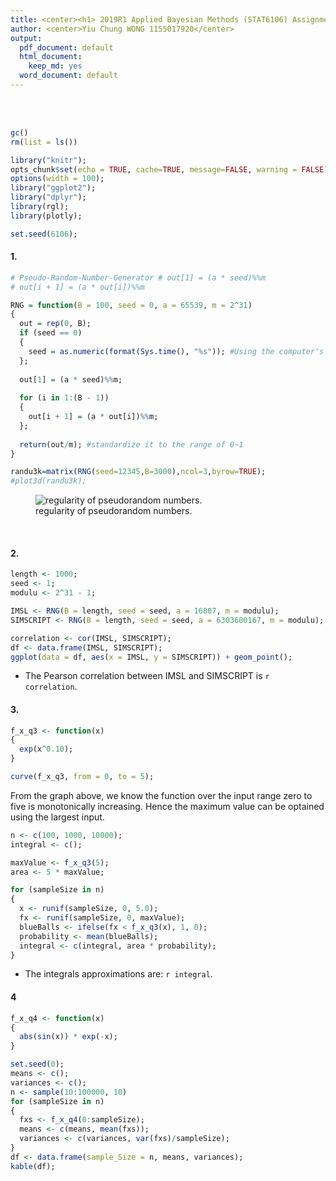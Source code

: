 ```yaml
---
title: <center><h1> 2019R1 Applied Bayesian Methods (STAT6106) Assignment 3</h1></center><br />
author: <center>Yiu Chung WONG 1155017920</center>
output:
  pdf_document: default
  html_document:
    keep_md: yes
  word_document: default
--- 
```

<br />
<br />

```r
gc()
rm(list = ls())
```


```r
library("knitr");
opts_chunk$set(echo = TRUE, cache=TRUE, message=FALSE, warning = FALSE);
options(width = 100);
library("ggplot2");
library("dplyr");
library(rgl);
library(plotly);
```

```r
set.seed(6106);
```

#### 1.

```r
# Pseudo-Random-Number-Generator # out[1] = (a * seed)%%m
# out[i + 1] = (a * out[i])%%m

RNG = function(B = 100, seed = 0, a = 65539, m = 2^31) 
{ 
  out = rep(0, B);
  if (seed == 0) 
  {
    seed = as.numeric(format(Sys.time(), "%s")); #Using the computer's clock to set seed
  };
  
  out[1] = (a * seed)%%m; 
  
  for (i in 1:(B - 1)) 
  {
    out[i + 1] = (a * out[i])%%m;
  };
  
  return(out/m); #standardize it to the range of 0~1
}

randu3k=matrix(RNG(seed=12345,B=3000),ncol=3,byrow=TRUE);
#plot3d(randu3k);
```
![regularity of pseudorandom numbers.](Screen Shot 2019-11-02 at 14.41.01.png)

<br />

\newpage

#### 2.

```r
length <- 1000;
seed <- 1;
modulu <- 2^31 - 1;

IMSL <- RNG(B = length, seed = seed, a = 16807, m = modulu);
SIMSCRIPT <- RNG(B = length, seed = seed, a = 6303600167, m = modulu);

correlation <- cor(IMSL, SIMSCRIPT);
df <- data.frame(IMSL, SIMSCRIPT);
ggplot(data = df, aes(x = IMSL, y = SIMSCRIPT)) + geom_point();
```
* The Pearson correlation between IMSL and SIMSCRIPT is `r correlation`.
\newpage

#### 3.
```r
f_x_q3 <- function(x)
{
  exp(x^0.10);
}

curve(f_x_q3, from = 0, to = 5);
```
From the graph above, we know the function over the input range zero to five is monotonically increasing. Hence the maximum value can be optained using the largest input.

```r
n <- c(100, 1000, 10000);
integral <- c();

maxValue <- f_x_q3(5);
area <- 5 * maxValue;

for (sampleSize in n)
{
  x <- runif(sampleSize, 0, 5.0);
  fx <- runif(sampleSize, 0, maxValue);
  blueBalls <- ifelse(fx < f_x_q3(x), 1, 0);
  probability <- mean(blueBalls);
  integral <- c(integral, area * probability);
}
```
* The integrals approximations are: `r integral`.
<br />

#### 4
```r
f_x_q4 <- function(x)
{
  abs(sin(x)) * exp(-x);
}
```

```r
set.seed(0);
means <- c();
variances <- c();
n <- sample(10:100000, 10)
for (sampleSize in n)
{
  fxs <- f_x_q4(0:sampleSize);
  means <- c(means, mean(fxs));
  variances <- c(variances, var(fxs)/sampleSize);
}
df <- data.frame(sample_Size = n, means, variances);
kable(df);
```
<br />

